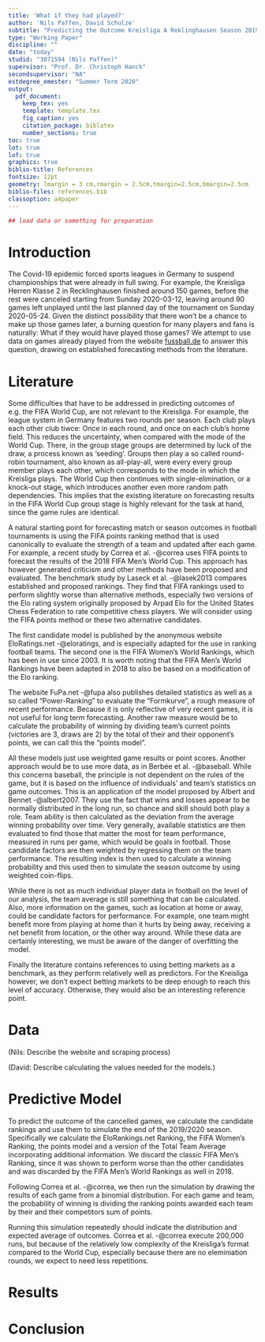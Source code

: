 ```yaml
---
title: 'What if they had played?'
author: 'Nils Paffen, David Schulze'
subtitle: "Predicting the Outcome Kreisliga A Reklinghausen Season 2019-2020"
type: "Working Paper"
discipline: ""
date: "today"
studid: "3071594 (Nils Paffen)"
supervisor: "Prof. Dr. Christoph Hanck"
secondsupervisor: "NA"
estdegree_emester: "Summer Term 2020"
output:
  pdf_document:
    keep_tex: yes
    template: template.tex
    fig_caption: yes
    citation_package: biblatex
    number_sections: true
toc: true
lot: true
lof: true
graphics: true
biblio-title: References
fontsize: 12pt
geometry: lmargin = 3 cm,rmargin = 2.5cm,tmargin=2.5cm,bmargin=2.5cm
biblio-files: references.bib
classoption: a4paper
---
```



```r

## load data or something for preparation

```

# Introduction

The Covid-19 epidemic forced sports leagues in Germany to suspend championships that were already in full swing. For example, the Kreisliga Herren Klasse 2 in Recklinghausen finished around 150 games, before the rest were canceled starting from Sunday 2020-03-12, leaving around 90 games left unplayed until the last planned day of the tournament on Sunday 2020-05-24. Given the distinct possibility that there won't be a chance to make up those games later, a burning question for many players and fans is naturally: What if they would have played those games? We attempt to use data on games already played from the website [fussball.de](http://www.fussball.de/spielplan/re-kl-a-2-kreis-recklinghausen-kreisliga-a-herren-saison1920-westfalen/-/staffel/027II28DS800000DVS5489B3VS3GHJJU-G#!/section/matchplan) to answer this question, drawing on established forecasting methods from the literature.


# Literature

Some difficulties that have to be addressed in  predicting outcomes of e.g. the FIFA World Cup, are not relevant to the Kreisliga. For example, the league system in Germany features two rounds per season. Each club plays each other club tiwce: Once in each round, and once on each club's home field. This reduces the uncertainty, when compared with the mode of the World Cup. There, in the group stage groups are determined by luck of the draw, a process known as 'seeding'. Groups then play a so called round-robin tournament, also known as all-play-all, were every every group member plays each other, which corresponds to the mode in which the Kreisliga plays. The World Cup then continues with single-elimination, or a knock-out stage, which introduces another even more random path dependencies. This implies that the existing literature on forecasting results in the FIFA World Cup group stage is highly relevant for the task at hand, since the game rules are identical.

A natural starting point for forecasting match or season outcomes in football tournaments is using the FIFA points ranking method that is used canonically to evaluate the strength of a team and updated after each game. For example, a recent study by Correa et al. -@correa uses FIFA points to forecast the results of the 2018 FIFA Men's World Cup. This approach has however generated criticism and other methods have been proposed and evaluated. The benchmark study by Laseck et al. -@lasek2013 compares established and proposed rankings. They find that FIFA rankings used to perform slightly worse than alternative methods, especially two versions of the Elo rating system originally proposed by Arpad Elo for the United States Chess Federation to rate competitive chess players. We will consider using the FIFA points method or these two alternative candidates.

The first candidate model is published by the anonymous website EloRatings.net -@eloratings, and is especially adapted for the use in ranking football teams. The second one is the FIFA Women's World Rankings, which has been in use since 2003. It is worth noting that the FIFA Men's World Rankings have been adapted in 2018 to also be based on a modification of the Elo ranking.

The website FuPa.net -@fupa also publishes detailed statistics as well as a so called "Power-Ranking" to evaluate the "Formkurve", a rough measure of recent performance. Because it is only reflective of very recent games, it is not useful for long term forecasting. Another raw measure would be to calculate the probability of winning by dividing team's current points (victories are 3, draws are 2) by the total of their and their opponent's points, we can call this the "points model".

All these models just use weighted game results or point scores. Another approach would be to use more data, as in Berbée et al. -@baseball. While this concerns baseball, the principle is not dependent on the rules of the game, but it is based on the influence of individuals' and team's statistics on game outcomes. This is an application of the model proposed by Albert and Bennet -@albert2007. They use the fact that wins and losses appear to be normally distributed in the long run, so chance and skill should both play a role. Team ability is then calculated as the deviation from the average winning probability over time. Very generally, available statistics are then evaluated to find those that matter the most for team performance, measured in runs per game, which would be goals in football. Those candidate factors are then weighted by regressing them on the team performance. The resulting index is then used to calculate a winning probability and this used then to simulate the season outcome by using weighted coin-flips.

While there is not as much individual player data in football on the level of our analysis, the team average is still something that can be calculated. Also, more information on the games, such as location at home or away, could be candidate factors for performance. For example, one team might benefit more from playing at home than it hurts by being away, receiving a net benefit from location, or the other way around. While these data are certainly interesting, we must be aware of the danger of overfitting the model.

Finally the literature contains references to using betting markets as a benchmark, as they perform relatively well as predictors. For the Kreisliga however, we don't expect betting markets to be deep enough to reach this level of accuracy. Otherwise, they would also be an interesting reference point.


# Data

(Nils: Describe the website and scraping process)

(David: Describe calculating the values needed for the models.)



# Predictive Model

To predict the outcome of the cancelled games, we calculate the candidate rankings and use them to simulate the end of the 2019/2020 season. Specifically we calculate the EloRankings.net Ranking, the FIFA Women's Ranking, the points model and a version of the Total Team Average incorporating additional information. We discard the classic FIFA Men's Ranking, since it was shown to perform worse than the other candidates and was discarded by the FIFA Men's World Rankings as well in 2018.

Following Correa et al. -@correa, we then run the simulation by drawing the results of each game from a binomial distribution. For each game and team, the probability of winning is dividing the ranking points awarded each team by their and their competitors sum of points.

Running this simulation repeatedly should indicate the distribution and expected average of outcomes. Correa et al. -@correa execute 200,000 runs, but because of the relatively low complexity of the Kreisliga's format compared to the World Cup, especially because there are no eleminiation rounds, we expect to need less repetitions.




# Results


# Conclusion




\newpage











